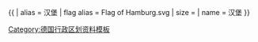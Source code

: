{{ {{{1<noinclude>|country showdata</noinclude>}}}
| alias = 汉堡
| flag alias = Flag of Hamburg.svg
| size = {{{size|}}}
| name = 汉堡
}}<noinclude>
[[Category:德国行政区划资料模板]]
</noinclude>